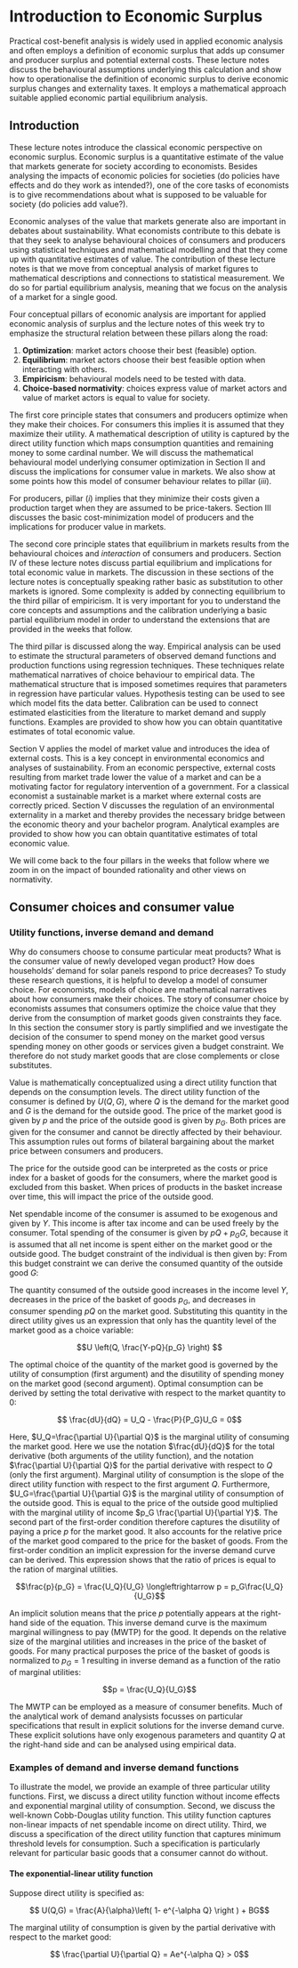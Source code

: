 # Introduction to Economic Surplus

Practical cost-benefit analysis is widely used in applied economic analysis and often employs a definition of economic surplus that adds up consumer and producer surplus and potential external costs. These lecture notes discuss the behavioural assumptions underlying this calculation and show how to operationalise the definition of economic surplus to derive economic surplus changes and externality taxes. It employs a mathematical approach suitable applied economic partial equilibrium analysis.

## Introduction 

These lecture notes introduce the classical economic perspective on economic surplus. Economic surplus is a quantitative estimate of the value that markets generate for society according to economists. Besides analysing the impacts of economic policies for societies (do policies have effects and do they work as intended?), one of the core tasks of economists is to give recommendations about what is supposed to be valuable for society (do policies add value?). 

Economic analyses of the value that markets generate also are important in debates about sustainability. What economists contribute to this debate is that they seek to analyse behavioural choices of consumers and producers using statistical techniques and mathematical modelling and that they come up with quantitative estimates of value. The contribution of these lecture notes is that we move from conceptual analysis of market figures to mathematical descriptions and connections to statistical measurement. We do so for partial equilibrium analysis, meaning that we focus on the analysis of a market for a single good.

Four conceptual pillars of economic analysis are important for applied economic analysis of surplus and the lecture notes of this week try to emphasize the structural relation between these pillars along the road:

1.	**Optimization**: market actors choose their best (feasible) option.
2.	**Equilibrium**: market actors choose their best feasible option when interacting with others.
3.	**Empiricism**: behavioural models need to be tested with data.
4.	**Choice-based normativity**: choices express value of market actors and value of market actors is equal to value for society. 

The first core principle states that consumers and producers optimize when they make their choices. For consumers this implies it is assumed that they maximize their utility. A mathematical description of utility is captured by the direct utility function which maps consumption quantities and remaining money to some cardinal number. We will discuss the mathematical behavioural model underlying consumer optimization in Section II and discuss the implications for consumer value in markets. We also show at some points how this model of consumer behaviour relates to pillar (*iii*). 

For producers, pillar (*i*) implies that they minimize their costs given a production target when they are assumed to be price-takers. Section III discusses the basic cost-minimization model of producers and the implications for producer value in markets. 

The second core principle states that equilibrium in markets results from the behavioural choices and *interaction* of consumers and producers. Section IV of these lecture notes discuss partial equilibrium and implications for total economic value in markets. The discussion in these sections of the lecture notes is conceptually speaking rather basic as substitution to other markets is ignored. Some complexity is added by connecting equilibrium to the third pillar of empiricism. It is very important for you to understand the core concepts and assumptions and the calibration underlying a basic partial equilibrium model in order to understand the extensions that are provided in the weeks that follow. 

The third pillar is discussed along the way. Empirical analysis can be used to estimate the structural parameters of observed demand functions and production functions using regression techniques. These techniques relate mathematical narratives of choice behaviour to empirical data. The mathematical structure that is imposed sometimes requires that parameters in regression have particular values. Hypothesis testing can be used to see which model fits the data better. Calibration can be used to connect estimated elasticities from the literature to market demand and supply functions. Examples are provided to show how you can obtain quantitative estimates of total economic value.

Section V applies the model of market value and introduces the idea of external costs. This is a key concept in environmental economics and analyses of sustainability. From an economic perspective, external costs resulting from market trade lower the value of a market and can be a motivating factor for regulatory intervention of a government. For a classical economist a sustainable market is a market where external costs are correctly priced.  Section V discusses the regulation of an environmental externality in a market and thereby provides the necessary bridge between the economic theory and your bachelor program. Analytical examples are provided to show how you can obtain quantitative estimates of total economic value.

We will come back to the four pillars in the weeks that follow where we zoom in on the impact of bounded rationality and other views on normativity. 

## Consumer choices and consumer value

### Utility functions, inverse demand and demand

Why do consumers choose to consume particular meat products? What is the consumer value of newly developed vegan product? How does households' demand for solar panels respond to price decreases? To study these research questions, it is helpful to develop a model of consumer choice. For economists, models of choice are mathematical narratives about how consumers make their choices. The story of consumer choice by economists assumes that consumers optimize the choice value that they derive from the consumption of market goods given constraints they face. In this section the consumer story is partly simplified and we investigate the decision of the consumer to spend money on the market good versus spending money on other goods or services given a budget constraint. We therefore do not study market goods that are close complements or close substitutes. 

Value is mathematically conceptualized using a direct utility function that depends on the consumption levels. The direct utility function of the consumer is defined by $U(Q,G)$, where $Q$ is the demand for the market good and $G$ is the demand for the outside good. The price of the market good is given by $p$ and the price of the outside good is given by $p_G$. Both prices are given for the consumer and cannot be directly affected by their behaviour. This assumption rules out forms of bilateral bargaining about the market price between consumers and producers. 

The price for the outside good can be interpreted as the costs or price index for a basket of goods for the consumers, where the market good is excluded from this basket. When prices of products in the basket increase over time, this will impact the price of the outside good.

Net spendable income of the consumer is assumed to be exogenous and given by $Y$. This income is after tax income and can be used freely by the consumer. Total spending of the consumer is given by $pQ+p_G G$, because it is assumed that all net income is spent either on the market good or the outside good. The budget constraint of the individual is then given by:
\begin{equation}
Y - pQ - p_G G = 0.
(\#eq:budgetconstraint)
\end{equation}
From this budget constraint we can derive the consumed quantity of the outside good $G$:

\begin{equation}
G = \frac{Y-pQ}{p_G}
(\#eq:outsidegood)
\end{equation}

The quantity consumed of the outside good increases in the income level $Y$, decreases in the price of the basket of goods $p_G$, and decreases in consumer spending $pQ$ on the market good. Substituting this quantity in the direct utility gives us an expression that only has the quantity level of the market good as a choice variable: 

$$U \left(Q, \frac{Y-pQ}{p_G} \right) $$

The optimal choice of the quantity of the market good is governed by the utility of consumption (first argument) and the disutility of spending money on the market good (second argument). Optimal consumption can be derived by setting the total derivative with respect to the market quantity to 0:

$$ \frac{dU}{dQ} = U_Q - \frac{P}{P_G}U_G = 0$$

Here, $U_Q=\frac{\partial U}{\partial Q}$ is the marginal utility of consuming the market good. Here we use the notation $\frac{dU}{dQ}$ for the total derivative (both arguments of the utility function), and the notation $\frac{\partial U}{\partial Q}$ for the partial derivative with respect to $Q$ (only the first argument). Marginal utility of consumption is the slope of the direct utility function with respect to the first argument $Q$. Furthermore, $U_G=\frac{\partial U}{\partial G}$ is the marginal utility of consumption of the outside good. This is equal to the price of the outside good multiplied with the marginal utility of income $p_G \frac{\partial U}{\partial Y}$. The second part of the first-order condition therefore captures the disutility of paying a price $p$ for the market good. It also accounts for the relative price of the market good compared to the price for the basket of goods. From the first-order condition an implicit expression for the inverse demand curve can be derived. This expression shows that the ratio of prices is equal to the ration of marginal utilities.

$$\frac{p}{p_G} = \frac{U_Q}{U_G} \longleftrightarrow p = p_G\frac{U_Q}{U_G}$$

An implicit solution means that the price $p$ potentially appears at the right-hand side of the equation. This inverse demand curve is the maximum marginal willingness to pay (MWTP) for the good. It depends on the relative size of the marginal utilities and increases in the price of the basket of goods. For many practical purposes the price of the basket of goods is normalized to $p_G=1$ resulting in inverse demand as a function of the ratio of marginal utilities:

$$p = \frac{U_Q}{U_G}$$

The MWTP can be employed as a measure of consumer benefits. Much of the analytical work of demand analysists focusses on particular specifications that result in explicit solutions for the inverse demand curve. These explicit solutions have only exogenous parameters and quantity $Q$ at the right-hand side and can be analysed using empirical data.

### Examples of demand and inverse demand functions

To illustrate the model, we provide an example of three particular utility functions. First, we discuss a direct utility function without income effects and exponential marginal utility of consumption. Second, we discuss the well-known Cobb-Douglas utility function. This utility function captures non-linear impacts of net spendable income on direct utility. Third, we discuss a specification of the direct utility function that captures minimum threshold levels for consumption. Such a specification is particularly relevant for particular basic goods that a consumer cannot do without.

#### The exponential-linear utility function

Suppose direct utility is specified as:

$$ U(Q,G) = \frac{A}{\alpha}\left( 1- e^{-\alpha Q} \right ) + BG$$ 

The marginal utility of consumption is given by the partial derivative with respect to the market good:

$$ \frac{\partial U}{\partial Q} = Ae^{-\alpha Q} > 0$$ 
